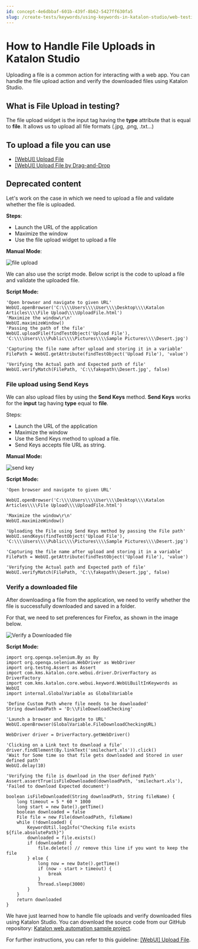 ```yaml
---
id: concept-4e6dbbaf-601b-439f-8b62-5427ff630fa5
slug: /create-tests/keywords/using-keywords-in-katalon-studio/web-testing/how-to-handle-file-uploads-in-katalon-studio
---
```


# How to Handle File Uploads in Katalon Studio

Uploading a file is a common action for interacting with a web app. You can handle the file upload action and verify the downloaded files using Katalon Studio.

## What is File Upload in testing?

The file upload widget is the input tag having the **type** attribute that is equal to **file**. It allows us to upload all file formats \(.jpg, .png, .txt…\)

## To upload a file you can use

-   [\[WebUI\] Upload File](/create-tests/keywords/keyword-description-in-katalon-studio/web-ui-keywords/webui-upload-file)
-   [\[WebUI\] Upload File by Drag-and-Drop](/create-tests/keywords/keyword-description-in-katalon-studio/web-ui-keywords/webui-upload-file-by-drag-and-drop)

## Deprecated content

Let's work on the case in which we need to upload a file and validate whether the file is uploaded.

**Steps**:

-   Launch the URL of the application
-   Maximize the window
-   Use the file upload widget to upload a file

**Manual Mode**:

<img src="/doc_images/Documents/Create_tests/Keywords/Using_Keywords_In_Katalon_Studio/Web_Testing/handle_file_uploads/ks-840-file-upload.png" width={750} alt="file upload" />

We can also use the script mode. Below script is the code to upload a file and validate the uploaded file.

**Script Mode:**

```
'Open browser and navigate to given URL'
WebUI.openBrowser('C:\\\\Users\\\\User\\\\Desktop\\\\Katalon Articles\\\\File Upload\\\\UploadFile.html')
'Maximize the window\r\n'
WebUI.maximizeWindow()
'Passing the path of the file'
WebUI.uploadFile(findTestObject('Upload File'), 'C:\\\\Users\\\\Public\\\\Pictures\\\\Sample Pictures\\\\Desert.jpg')
 
'Capturing the file name after upload and storing it in a variable'
FilePath = WebUI.getAttribute(findTestObject('Upload File'), 'value')
 
'Verifying the Actual path and Expected path of file'
WebUI.verifyMatch(FilePath, 'C:\\fakepath\\Desert.jpg', false)
```

### File upload using Send Keys

We can also upload files by using the **Send Keys** method. **Send Keys** works for the **input** tag having **type** equal to **file**.

Steps:

-   Launch the URL of the application
-   Maximize the window
-   Use the Send Keys method to upload a file.
-   Send Keys accepts file URL as string.

**Manual Mode:**

<img src="/doc_images/Documents/Create_tests/Keywords/Using_Keywords_In_Katalon_Studio/Web_Testing/handle_file_uploads/ks-840-send-key.png" width={750} alt="send key" />

**Script Mode:**

```
'Open browser and navigate to given URL'
 
WebUI.openBrowser('C:\\\\Users\\\\User\\\\Desktop\\\\Katalon Articles\\\\File Upload\\\\UploadFile.html')
 
'Maximize the window\r\n'
WebUI.maximizeWindow()
 
'Uploading the File using Send Keys method by passing the File path'
WebUI.sendKeys(findTestObject('Upload File'), 'C:\\\\Users\\\\Public\\\\Pictures\\\\Sample Pictures\\\\Desert.jpg')
 
'Capturing the file name after upload and storing it in a variable'
FilePath = WebUI.getAttribute(findTestObject('Upload File'), 'value')
 
'Verifying the Actual path and Expected path of file'
WebUI.verifyMatch(FilePath, 'C:\\fakepath\\Desert.jpg', false)

```

### Verify a downloaded file

After downloading a file from the application, we need to verify whether the file is successfully downloaded and saved in a folder.

For that, we need to set preferences for Firefox, as shown in the image below.

<img src="https://github.com/katalon-studio/docs-images/raw/master/katalon-studio/tutorials/handle_file_uploads/Verify-a-Downloaded-File.png" alt="Verify a Downloaded file" />

**Script Mode:**

```
import org.openqa.selenium.By as By
import org.openqa.selenium.WebDriver as WebDriver
import org.testng.Assert as Assert
import com.kms.katalon.core.webui.driver.DriverFactory as DriverFactory
import com.kms.katalon.core.webui.keyword.WebUiBuiltInKeywords as WebUI
import internal.GlobalVariable as GlobalVariable
 
'Define Custom Path where file needs to be downloaded'
String downloadPath = 'D:\\FileDownloadChecking'
 
'Launch a browser and Navigate to URL'
WebUI.openBrowser(GlobalVariable.FileDownloadCheckingURL)
 
WebDriver driver = DriverFactory.getWebDriver()
 
'Clicking on a Link text to download a file'
driver.findElement(By.linkText('smilechart.xls')).click()
'Wait for Some time so that file gets downloaded and Stored in user defined path'
WebUI.delay(10)
 
'Verifying the file is download in the User defined Path'
Assert.assertTrue(isFileDownloaded(downloadPath, 'smilechart.xls'), 'Failed to download Expected document')
 
boolean isFileDownloaded(String downloadPath, String fileName) {
    long timeout = 5 * 60 * 1000
    long start = new Date().getTime()
    boolean downloaded = false
    File file = new File(downloadPath, fileName)
    while (!downloaded) {
        KeywordUtil.logInfo("Checking file exists ${file.absolutePath}")
        downloaded = file.exists()
        if (downloaded) {
            file.delete() // remove this line if you want to keep the file
        } else {
            long now = new Date().getTime()
            if (now - start > timeout) {
                break
            }
            Thread.sleep(3000)
        }
    }
    return downloaded
}
```

We have just learned how to handle file uploads and verify downloaded files using Katalon Studio. You can download the source code from our GitHub repository: [Katalon web automation sample project](https://github.com/katalon-studio/katalon-web-automation).

For further instructions, you can refer to this guideline: [\[WebUI\] Upload File](/create-tests/keywords/keyword-description-in-katalon-studio/web-ui-keywords/webui-upload-file).